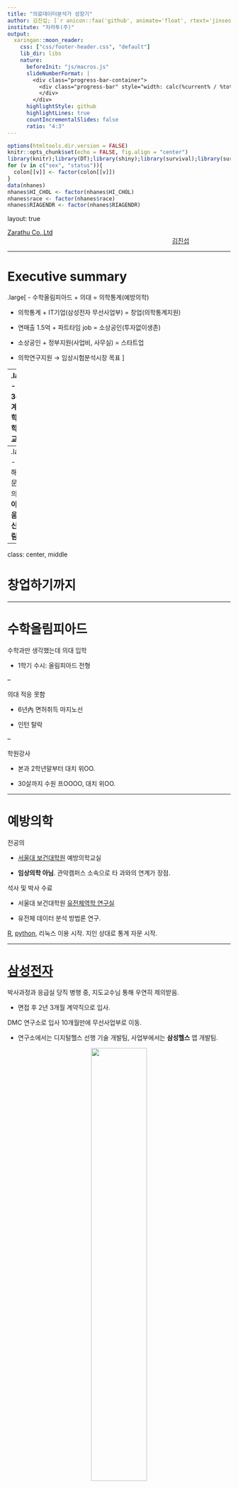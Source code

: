 ```yaml
---
title: "의료데이터분석가 성장기"
author: 김진섭; [`r anicon::faa('github', animate='float', rtext='jinseob2kim')`](https://openstat.ai)
institute: "차라투(주)"
output:
  xaringan::moon_reader:
    css: ["css/footer-header.css", "default"]
    lib_dir: libs
    nature:
      beforeInit: "js/macros.js"
      slideNumberFormat: |
        <div class="progress-bar-container">
          <div class="progress-bar" style="width: calc(%current% / %total% * 100%);">
          </div>
        </div>
      highlightStyle: github
      highlightLines: true
      countIncrementalSlides: false
      ratio: "4:3" 
---
```


```r
options(htmltools.dir.version = FALSE)
knitr::opts_chunk$set(echo = FALSE, fig.align = "center")
library(knitr);library(DT);library(shiny);library(survival);library(survey)
for (v in c("sex", "status")){
  colon[[v]] <- factor(colon[[v]])
}
data(nhanes)
nhanes$HI_CHOL <- factor(nhanes$HI_CHOL)
nhanes$race <- factor(nhanes$race)
nhanes$RIAGENDR <- factor(nhanes$RIAGENDR)
```


layout: true

<div class="my-footer"><span><a href="https://www.zarathu.com">Zarathu Co.,Ltd</a>   
&emsp;&emsp;&emsp;&emsp;&emsp;&emsp;&emsp;&emsp;&emsp;&emsp;&emsp;&emsp;&emsp;
&emsp;&emsp;&emsp;&emsp;&emsp;&emsp;&emsp;&emsp;&emsp;&emsp;&emsp;&emsp;&emsp;
<a href="https://github.com/jinseob2kim">김진섭</a></span></div> 


---

# Executive summary

.large[
- 수학올림피아드 + 의대 = 의학통계(예방의학)

- 의학통계 + IT기업(삼성전자 무선사업부) = 창업(의학통계지원)

- 연매출 1.5억 + 파트타임 job = 소상공인(투자없이생존)

- 소상공인 + 정부지원(사업비, 사무실) = 스타트업

- 의학연구지원 $\rightarrow$ 임상시험분석시장 목표
]

--
.large[
- 천하3분지계: 법학, 의학, 종교

- 사람을 살리고 널리 인간을 이롭게하는 **홍익인간**

- 김옥균, 맹상군, 유비
]
 
--
.large[
- 문제해결 $\rightarrow$ 문제정의 $\rightarrow$ **아름다움** $\rightarrow$ **신내림**
]



---
class: center, middle


# 창업하기까지 

---

# 수학올림피아드 

수학과만 생각했는데 의대 입학 

- 1학기 수시: 올림피아드 전형 

--

의대 적응 못함

- 6년內 면허취득 마지노선

- 인턴 탈락

--

학원강사 

- 본과 2학년말부터 대치 위OO.

- 30살까지 수원 프OOOO, 대치 위OO. 



---

# 예방의학

전공의 

- [서울대 보건대학원](http://health.snu.ac.kr/node/104) 예방의학교실 

- **임상의학 아님**. 관악캠퍼스 소속으로 타 과와의 연계가 장점. 


석사 및 박사 수료

- 서울대 보건대학원 [유전체역학 연구실](http://snugepi.snu.ac.kr/) 

- 유전체 데이터 분석 방법론 연구.


[R](https://www.r-project.org/), [python](https://www.python.org/), 리눅스 이용 시작. 지인 상대로 통계 자문 시작. 

---

# [삼성전자](http://health.chosun.com/news/dailynews_view.jsp?mn_idx=165897) 

박사과정과 응급실 당직 병행 중, 지도교수님 통해 우연히 제의받음.

- 면접 후 2년 3개월 계약직으로 입사. 

DMC 연구소로 입사 10개월만에 무선사업부로 이동. 

- 연구소에서는 디지털헬스 선행 기술 개발팀, 사업부에서는 **삼성헬스** 앱 개발팀.


<center>
<a href="https://newsimg.sedaily.com/2018/08/05/1S38RAKVMO_1.jpg/"><img src="https://newsimg.sedaily.com/2018/08/05/1S38RAKVMO_1.jpg" width=50%></a>
</center>

---

# 삼성전자에서 만난 의사.
.large[
- 중앙의대卒, 진단검사의학 전문의, 現 근무

- 연세의대 03학번(WELT 대표), 인턴中 무선사업부 입사, 사내벤처 1호.

- 美 소아과 의사
]

---

# 사내벤처 C-lab
.large[
사내 우수 아이디어 선발, 1년 과제 진행後 스핀오프 결정. 
]

.center[
![](http://img.hankyung.com/photo/201808/AA.17477376.1.jpg)
]

거북목관리 안경테, 1day 통계지원 서비스로 지원했으나 광탈.




---

# 퇴사 

.large[
2년차 중반 퇴사 결심. 

- 한국수력원자력 탈락. 

- 한국투자파트너스, 스틱인베스트먼트 VC 탈락. 


의료 쪽 일을 병행하며 의대 입시컨설팅에 도전하기로 함. 
]

--

.large[
의대 입시 컨설팅은 시작도 못함, 박사과정을 마치기로 결정. 
]

---

# 박사과정 

.large[
물리학에 빠짐. 일반상대성이론과 양자역학에 감명받음. 

- 이론연구자가 되기로 결심하고 통계이론 논문을 작성. 

- 해외 논문 게재 실패. 박사 학위도 어려움.

- 결국 자체 [블로그](https://blog.zarathu.com/posts/2018-11-08-mdlm/)에 게재.
]

---

# 법인설립 

연구는 안되는데 창업 공모전은 선정되기 시작.

- ['18년 창업선도대학 (예비)창업팀](https://www.k-startup.go.kr/homepage/businessManage/businessManageFunction.do?sid=111&itemSeq=1060): 블록체인 기반 유전체-건강 빅데이터 구축 및 정밀 의학 솔루션. 

- [심평원, 보험공단 주최 보건의료빅데이터를 활용한 창업아이디어 공모전](http://www.hira.or.kr/bbsDummy.do?brdBltNo=9598&brdScnBltNo=4&pageIndex=1&pgmid=HIRAA020041000100): 맞춤형 의학연구 애플리케이션

--

창업하기로 결심, 블록체인은 엄두가 나지 않음.

- 배운게 도둑질, 원래 하던 통계지원을 하기로 결정하고 1인 법인 설립.

- 처음엔 선배, 동기들과 그들의 지인들이 주 고객. 

- 現 맞춤형/공개 통계웹, 통계컨설팅, 공공빅데이터 분석이 주 업무


---

class: center, middle


# 창업 후 ~ 現 


---
# 맞춤형 통계웹

![](ss.png)
---
# [공개 통계웹](https://openstat.ai) 

![](https://blog.zarathu.com/posts/2018-11-24-basic-biostatistics/app.gif)


---
# 주요 계약 


- 대한심혈관중재학회 [COBIS III 레지스트리](https://clinicaltrials.gov/ct2/show/NCT03068494) 분석: [추가계약](http://pf.kakao.com/_XsuxgC/48388190)


- 서울성모병원 [COREA-AMI II 레지스트리](https://clinicaltrials.gov/ct2/show/NCT02806102) 분석: [10개 연구 계약](http://pf.kakao.com/_XsuxgC/48043955)


- 삼성서울병원 [공통데이터모델(CDM)](http://www.feedernet.org/html/?pmode=cdmdrn) 분석: [심평원 코로나데이터](https://hira-covid19.net/) 분석 중 


- 강동성심병원 CDM 분석지원: 공단표본데이터 분석 중 


- 경기도감염병관리지원단 코로나 대시보드 with Shinykorea: [최종보고](https://shinykorea.github.io/corona-activityrecord) 


- 삼성서울병원 이식외과 육종(sarcoma) 데이터 분석: [5개 연구 계약](http://pf.kakao.com/_XsuxgC/51701089) 


- 해운대백병원 정신질환 네트워크분석: [논문 5편](http://pf.kakao.com/_XsuxgC/52664370) 게재


- 성균관의대 환경역학연구실 [미세먼지 대시보드](http://pf.kakao.com/_XsuxgC/43627405)


- [삼성서울병원 정신과 통계자문계약](http://pf.kakao.com/_XsuxgC/55192190)

- [서울대병원 순환기내과 통계자문계약](http://pf.kakao.com/_XsuxgC/55577702)

---
# 주요 논문 성과 

.large[
SCI 논문 200건 지원
]
<center>
<img src="https://jinseob2kim.github.io/lecture-general/statreview/paper.png" width=80%></a>
</center>


---
# Lancet

.large[
Statin 병용요법 비열등성검정

> 연세의료원 심장내과 홍명기교수 팀을 도와 high-intensity statin 단일요법과 ezetimibe + moderate-intensity statin 병용요법을 비교, (1)비열등성검정 샘플수 계산 및 통계검토와 (2)리비전 통계분석을 지원하였습니다. 본 연구는 The Lancet(IF 202.731) 에 게재되었습니다
]

<center>
<img src="http://k.kakaocdn.net/dn/boaUap/btrHDQhI2j1/zVeZ4Mv3DkybiLejdtJ5D1/img_xl.jpg" width=80%></a>
</center>



---
# 정부지원사업 선정

<center>
<img src="gv.jpg" width=100%></a>
</center>


---
# 22년 IITP 연구개발과제 선정 

.large[
2년 10.5억 with 앤틀러, 파이디지털헬스케어
]
<center>
<img src="http://k.kakaocdn.net/dn/bsgueW/btrzkqLQ3H2/qQBLFHw769HWkRJyeRWRG1/img_l.jpg" width=70%></a>
</center>

---
# R&D: statgarten

.large[
총괄책임자

- with 파이디지털헬스케어, 앤틀러

]

<center>
<img src="https://jinseob2kim.github.io/lecture-general/APPFGH2022/statgarten.png
" width=80%></a>
</center>


---
# 22년 창업도약패키지 선정

.large[
1억
]
<center>
<img src="http://k.kakaocdn.net/dn/cQa4s2/btrESX34HXo/GJZOCzNJwzo4B4czmb2tKk/img_xl.jpg" width=50%></a>
</center>


---
# 심평원 공통데이터모델 변환 용역

<center>
<img src="http://k.kakaocdn.net/dn/0lm3Q/btrL5xcRF86/3NMzYiiKRwq14HUhDKqXG0/img_l.jpg" width=80%></a>
</center>


---
# 23년 공개SW기술확산사업

(의학연구위한) 오픈소스 SaaS 의료데이터 분석서비스
- NIPA(7개월, 2억)

<center>
<img src="nipa.png" width=60%></a>
</center>

---
# 창업성장기술개발 디딤돌

.large[
의학 연구를 위한 의료 데이터 분석 웹
- 중기부(1년, 1.2억)
]

<center>
<img src="didim.png" width=90%></a>
</center>

---
# 가상환경 의료기술 개발사업

 "더 나은 환자 경험을 위한 클라우드 기반 디지털 의료서비스 모델 개발 및 실증"
- 보건복지부(5년 50억원)
- 주관: 연세대학교 산학협력단
- 공동: 분당차병원, 원주 연세대학교, 레몬헬스케어, 월드버텍, 차라투
- 차라투는 "AI 챗봇기반 사전 예진실 서비스" 담당


<center>
<img src="ys.png" width=60%></a>
</center>



---
class: center, middle

# 핵심기술 R 

---
# 프로그램 개발, 블로그 운영

.large[
[R](https://www.r-project.org/) packages

- [jstable](https://github.com/jinseob2kim/jstable): 논문용 테이블 만들기


- [jskm](https://github.com/jinseob2kim/jskm): 생존분석 그림 만들기


- [jsmodule](https://github.com/jinseob2kim/jsmodule): 웹에서 하는 통계분석
]

--
.large[
데이터 분석용 가상머신([docker](https://www.docker.com/) image)

- [rshiny](https://github.com/jinseob2kim/docker-rshiny): [Rstudio](https://www.rstudio.com/)와 [shiny server](https://www.rstudio.com/products/shiny/shiny-server/) 가 설치된 이미지.
]
--
.large[
[블로그](https://blog.zarathu.com/), 카카오톡 오픈채팅방- 프로그래밍 갤러리 R 유저 모임
]

---
# 100,000 다운로드

<center>
<img src="cran20221015.png" width=80%></a>
</center>


---
# 발표: 개발환경구축
<center>
<img src="RUCK2018.jpg" width=80%></a>
</center>

---
# 발표: R패키지 개발 후기
<center>
<img src="RUCK2019.jpg" width=80%></a>
</center>


---

# 공부모임: Shiny 밋업

.large[
https://github.com/shinykorea/Meetup

- 월 1회 공부내용 공유. 30회 진행 

- 의료/유전학/축산/반도체/게임/IPTV/회계 등 다양한 분야 사람들이 모임. 

- **경기도 코로나 대시보드 공동작업**

- 21년 공개SW기반 **커뮤니티** 지원사업, **韓中日 공개SW** 국제협력 강화 TASK 선정


]


---
# 경기도 코로나 [병상관리 대시보드](https://github.com/shinykorea/corona-sickbed)

![](https://shinykorea.github.io/corona-activityrecord/d1.png)



---
# 프로그래밍갤러리 R 유저모임

.large[
디시인사이드 프로그래밍 갤러리 고정닉 활동: **[조선니체](https://gallog.dcinside.com/jinseob2kim)**

카카오톡 오픈채팅방 운영: 정모 2회
]

<center>
<img src="kakao_open.jpg" width=25%></a>
</center>


---
# [data.table](https://blog.zarathu.com/posts/2022-02-11-datatable/)

.large[
가장 빠른 스피드, 빅데이터용 필수패키지

- 심평원/공단분석 필수.

- 파일 가장 빨리 읽고 쓰는 [fst](https://www.fstpackage.org/)와 찰떡궁합

- 멀티코어 지원

]

<center>
<a href="https://github.com/fastverse/fastverse"><img src="https://pbs.twimg.com/media/E8mHra4VgA0vnY_.jpg" width=100%></a>
</center>


---
# [R plot](https://blog.zarathu.com/posts/2022-03-25-graph/)

.large[
[ggplot2](https://ggplot2.tidyverse.org/) > Base: 사실상 표준 

- [ggpubr](https://partrita.github.io/posts/ggpubr/) : 연구용 그림 + p-value 최적화

- [highcharter](https://jkunst.com/highcharter/): 반응형 그림, 상업용은 유료

- [jskm](https://github.com/jinseob2kim/jskm): 자체 개발 kaplan-meier 패키지 
]

<center>
<a href="https://github.com/jinseob2kim/jskm"><img src="https://github.com/jinseob2kim/jskm/raw/master/man/figures/README-unnamed-chunk-5-3.png" width=50%></a>
</center>

---
# PPT export: [officer](https://davidgohel.github.io/officer/)

.large[
그림 직접수정위해 반드시 PPT with 벡터그래픽 필요
]

```r
library(rvg);library(officer)
editable_graph <- dml(ggobj = gg_plot)
doc <- read_pptx()
doc <- add_slide(doc)
doc <- ph_with(x = doc, editable_graph,
   location = ph_location_type(type = "body") )
print(doc, target = "reports/rvg.pptx")
```

<center>
<a href="https://ardata-fr.github.io/officeverse/reports/rvg.pptx"><img src="https://ardata-fr.github.io/officeverse/static/r-img/img-unnamed-chunk-77.png" width=40%></a>
</center>



---
# 공단/심평원분석 전략 

.large[
공단/심평원은 SAS 파일, 그러나 R로 대부분 가능 

- [haven](https://haven.tidyverse.org) 패키지로 sas7bdat 읽기, but 느림

- csv 또는 fst로 변환하여 R로 빨리 읽기

- SAS는 R서버 RAM보다 큰 데이터 다룰 때만: 크게크게 쳐냄

- 반출 테이블: xlsx 하나에 탭들로 저장, [openxlsx](https://github.com/ycphs/openxlsx) 패키지 이용

- 반출 그림: pptx 하나에 여러 슬라이드로 저장. [officer](https://davidgohel.github.io/officer/)

]


---
# [openxlsx](https://github.com/ycphs/openxlsx)

```r
# create workbook
wb <- createWorkbook()
addWorksheet(wb = wb, sheetName = "htwt")
writeData(wb = wb, sheet = "htwt", x = htwt)
addWorksheet(wb = wb, sheetName = "smk")
writeData(wb = wb, sheet = "smk", x = smk, rowNames=T)
saveWorkbook(wb, "tables.xlsx", overwrite = T) 
```
.large[
[반출 파일 실습](https://github.com/jinseob2kim/R-skku-biohrs/blob/main/lecture/dataexport.pptx?raw=true)
]


---
# CDM(OMOP) with R

.large[
CDM 분석 모든과정은 [R패키지](https://github.com/OHDSI)로 구현됨.
]

<center>
<img src="https://www.ohdsi.org/wp-content/uploads/2020/06/methodsLibrary.png" width=70%></a>
</center>


---
# 분석코드, 결과도 R패키지

.large[
연구설계, 분석방법이 포함된 자체 R패키지가 코드공유 표준. 

- R패키지를 여러 기관에서 실행
]

https://github.com/zarathucorp/RanitidineCancerRisk

--
.large[
분석결과는 R Shiny로 

- 실행결과를 R기반 웹애플리케이션으로 표현

- 분석코드에 웹코드도 포함되어있음.
]



---

# 통계 

.large[

데이터 형태에 따라 
- 일반, 반복측정, 표본추출, Propensity/IPTW

생존분석: Time-dependent analysis, landmark analysis

메타분석: [meta](https://bookdown.org/MathiasHarrer/Doing_Meta_Analysis_in_R/), [자체 개발앱](https://openstat.ai/app/meta-analysis/)

시계열분석: [fpp3 교과서](https://otexts.com/fpp3/)- ARIMA, [prophet](https://facebook.github.io/prophet/)

ML general: [caret](https://topepo.github.io/caret/index.html)

Non-linear(GAM) model: [mgcv](https://www.maths.ed.ac.uk/~swood34/mgcv/)


]

---
# 분석(X), 결과테이블(O)

```r
tb <- jstable::CreateTableOneJS(c("sex", "age", "status", "time"), strata = "rx", data = colon, nonnormal = "time")
kable(tb$table[, 1:6])
```

---
# 표본추출(국건영)

```r
nhanesSvy <- svydesign(ids = ~ SDMVPSU, strata = ~ SDMVSTRA, weights = ~ WTMEC2YR, nest = T, data = nhanes)
tb <- jstable::svyCreateTableOneJS(c("HI_CHOL", "agecat"), strata = "RIAGENDR", data = nhanesSvy)
kable(tb$table[, 1:5])
```

---
# 회귀분석류 table 만들기 

```r
glm_gaussian <- glm(mpg~cyl + disp, data = mtcars)
jstable::glmshow.display(glm_gaussian, decimal = 2)$table %>% kable
glm_binomial <- glm(vs~cyl + disp, data = mtcars, family = binomial)
jstable::glmshow.display(glm_binomial, decimal = 2)$table %>% kable
```

[더 살펴보기](https://github.com/jinseob2kim/jstable)


---
# Propensity score

.large[

그룹간의 baseline 맞춰주는 방법

- **Matching**: 적당한 사람들을 뽑음, N loss

- **IPTW(Inverse probability treatment weighting)**: 사람마다 가중치를 다르게 줌, N loss 無

- [MatchIt](https://cran.r-project.org/web/packages/MatchIt/vignettes/MatchIt.html): 2그룹 PS matching, IPTW 

- [twang](https://cran.r-project.org/web/packages/twang/index.html) : 3그룹 이상 IPTW
]




---
# [생존분석 심화](https://blog.zarathu.com/posts/2020-10-29-survivalpractice/)


**Time-dependent  coefficients**
- 비례위험가정 깨질 때, Landmark analysis

**Time-dependent covariate**
- 관찰 시작 후 covariate 상태가 바뀔때 (ex: 약물복용) 

예: 피부질환 진단 후(Indexdate) 약물치료 여부에 따른 Outcome
- **Indexdate ~ 약물치료일, 약물치료일 ~ F/U 마지막날** 한 사람의 데이터를 2개로 나눔.

Competing risk analysis: 최신 `survival` 패키지 기본옵션. 

- 심혈관질환 발생할 사람이었는데 죽어서 못본다?

- 심혈관질환: outcome, 사망: competing risk



---
# Landmark analysis

```r
colon$status <- as.integer(as.character(colon$status))
```

```r
fit <- survfit(Surv(time,status)~rx, data=colon)
jskm::jskm(fit, mark = F,  surv.scale = "percent", pval =T, table = T, cut.landmark = 500, showpercent = T)
```



---
# Meta analysis

.large[
[meta](https://github.com/guido-s/meta/) 패키지가 표준
- Forest/Drapery plot, Sub-group analysis

- Random/Fixed effect

- Publication bias: Funnel plot/Trim & fill 
]

[자체 개발앱](https://openstat.ai/app/meta-analysis/)



---
# 시계열

.large[
[fpp3](https://otexts.com/fpp3/) 교과서 추천

- [tsibble](https://tsibble.tidyverts.org/): 시계열 데이터전처리 

- [fable](https://fable.tidyverts.org/): ARIMA 계수 자동추정, 간단한 시계열 인공신경망

- [prophet](https://facebook.github.io/prophet/): Meta 가 개발한 Additive model 기반 패키지 
]

<center>
<a href="https://www.youtube.com/watch?v=6v3_AsbhqrE"><img src="https://i.ytimg.com/vi/6v3_AsbhqrE/maxresdefault.jpg" width=40%></a>
</center>



---
# ETC

.large[
Non-linear(GAM) model
- [mgcv](https://www.maths.ed.ac.uk/~swood34/mgcv/) 패키지가 표준
- [강의자료](https://jinseob2kim.github.io/R-skku-biohrs/gam/#/title-slide)

ML general
- [caret](https://topepo.github.io/caret/index.html)
]


---
# [Github](https://github.com/)

.large[
코딩하는 사람은 무조건 써야함. R보다 더 중요

- 코드 관리, 모든 중간기록 보관

- 오픈소스 SW(예: R패키지) 는 대부분 Github 프로젝트

- 포트폴리오 관리: 사실상의 이력서

- 간단한 홈페이지 운영 가능: 본 슬라이드도 Github 호스팅
]



---

class: center, middle

# 서비스


---
# [R](https://www.r-project.org/)의 확장

.large[
[R](https://www.r-project.org/)은 이제 단순한 통계프로그램이 아님.

* [R Markdown](https://rmarkdown.rstudio.com/): 논문과 발표자료를 [R](https://www.r-project.org/) 에서 직접 만듦. [과거 정리 내용](https://blog.zarathu.com/posts/2019-01-03-rmarkdown/)
]
--

.large[
* [blogdown](https://github.com/rstudio/blogdown): 홈페이지도 만들 수 있음. 당사 홈페이지도 이것과 [distill](https://rstudio.github.io/distill/) 로 제작.
]
--

.large[
* [Shiny](https://shiny.rstudio.com/), [Shiny Server](https://www.rstudio.com/products/shiny/shiny-server/): 서버 구축하고 웹기반 앱을 만들 수 있음. 간단한 Shiny 앱들은 Shinyapps.io 에서 무료호스팅.

]
--

법인 설립 후 모든 작업에 [R](https://www.r-project.org/)을 이용함. 

---
# 논문 

.large[
[R](https://www.r-project.org/)에서 글, 그림, 테이블, 참고문헌까지 직접 작성. 
 
* [rticles](https://github.com/rstudio/rticles): 대부분 학술지의 템플릿을 포함.

```r
include_graphics("https://bookdown.org/yihui/rmarkdown/images/rticles-templates.png")
```

]

[준비하던 박사논문](https://blog.zarathu.com/posts/2018-11-08-mdlm/)  


---
# 발표 슬라이드

.large[
논문쓸 때 이용했던 R 코드 활용, 빠르게 발표 슬라이드 제작 가능.

* [기본 템플릿](https://rmarkdown.rstudio.com/lesson-11.html), [xaringan](https://github.com/yihui/xaringan) 패키지: 이 슬라이드도 [xaringan](https://github.com/yihui/xaringan)으로 제작.

```r
include_graphics("https://user-images.githubusercontent.com/163582/53144527-35f7a500-3562-11e9-862e-892d3fd7036d.gif")
```

포스터: [posterdown](https://brentthorne.github.io/posterdown_html_showcase/), [pagedown](https://pagedown.rbind.io/poster-relaxed)
]

---
# 발표 슬라이드: revealjs

.large[
22년 10월 현재, 새로만드는 슬라이드는 [revealjs](https://quarto.org/docs/presentations/revealjs/)로 작업 

<iframe src="https://jinseob2kim.github.io/lecture-general/APPFGH2022" width="100%" height="300px"></iframe>

]



---
# 홈페이지

.large[
[blogdown](https://github.com/rstudio/blogdown), [distill](https://rstudio.github.io/distill/): [깃허브](https://pages.github.com/) 통해 무료 웹호스팅 가능.

```r
include_graphics("https://www.storybench.org/wp-content/uploads/2019/05/blogdown-new-site-e1557149319624-730x457.png")
```

[홈페이지](https://github.com/zarathucorp/zarathu), [블로그](https://github.com/zarathucorp/blog)
]

---
# 웹 앱

.large[
[Shiny](https://shiny.rstudio.com/): [R](https://www.r-project.org/) 코드만으로 웹앱 제작
]
```r
include_graphics("https://shiny.rstudio.com/images/debugging/kmeans-showcase.gif")
```

---

class: center, middle


# 꿈

---
# 지금만으로도 행복

.large[
- 수학 적성 살리면서 일할 수 있어서 행복

- 사람을 살리는 일이어서 행복 

- 연구지원하며 동기, 선후배, 교수님 많이 만날 수 있어 행복

- R을 매개로 의학 외 다양한 분야 사람들과 교류할 수 있어 행복

- 학원강사 본능도 만족시킬 수 있어 행복
]


---
# 바이오헬스 규제과학과

.large[
겸임교수로 [R빅데이터분석](https://github.com/jinseob2kim/R-skku-biohrs) 3학점 강의(월 19-21시)
]

<center>
<a href="https://github.com/jinseob2kim/R-skku-biohrs"><img src="biohrs.jpg" width=80%></a>
</center>





---
# [SW마에스트로 멘토](https://www.swmaestro.org/sw/main/contents.do?menuNo=200034)
.large[
- 과기정통부, 정보통신기획평가원 주관 SW인재양성사업

- 기술멘토 60인 선발: 23년까지 임기

<center>
<img src="https://img1.daumcdn.net/thumb/R800x0/?scode=mtistory2&fname=https%3A%2F%2Fblog.kakaocdn.net%2Fdn%2FdDeAvB%2FbtrqOgDFlcX%2FLvib9Ieq3ftZwbAIyPMRl1%2Fimg.jpg" width=50%></a>
</center>


]


---
# 목숨바칠만한 일 

.large[
이식외과 희귀암환자 췌장절제여부 데이터
- 최악과 차악뿐인 선택지를 두고 눈물흘리는 환자들과 의료진이 떠오름 

- 나도모르게 눈물이 남.

- 의학연구자 = 어벤저스, 차라투 = 어벤저스지원
]


---
# 지금 목표 

.large[
분석지원

- 심평원/공단(5테라 어떻게..), 자체 의뢰데이터


IITP 과제 무사히


SW마에스트로, 인턴쉽 유망주 육성
]





---
# 장기 목표

<center>
<img src="planl.jpg" width=100%></a>
</center>



---
# Load to 天下

<center>
<img src="vv.jpg" width=100%></a>
</center>

---
# 롤모델

<center>
<img src="roll.jpg" width=100%></a>
</center>


---
# 수학에 대한 생각

.large[
- 난제해결(~20대): 페르마 마지막, 푸앵카레추측, 괴델불완전성

- 문제정의(30대초): 타니야마-시무라, 써스턴 기하화 추측, 힐베르트 23문제

- 아름다움(現): 갈루아 군, 파인만 다이어그램 

- 신내림(꿈): 라마누잔 
]

<center>
<img src="ss.jpg" width=50%></a>
</center>

> 나마기리 여신으로부터 수식에 대한 계시를 받았다

---
# 수학에 대한 생각(2)

.large[
- 10대: 유일한 진실이다. 물리하면 더럽혀지는거다!

- 20대: 통계는 가짜수학이다. 허나 의대에선 이것밖에..

- 30대: 수학은 세계관이다 $0.999... = 1$ 일수도 아닐수도, 아름다운것이 선택받는다

]

[2+2=4 강요는 인종차별적? 수학 꼴찌권 미국은 지금 이런 논쟁 중](https://www.chosun.com/international/us/2021/11/09/DHP6ZKS2WFCVTL7TJVJPRPCD4U/)


---
# 수학에 대한 생각(3)

.large[
허준이 교수
 > "개인적으로 수학은 저 자신의 편견과 한계를 이해해가는 과정이고, 일반적으로는 인간이라는 종(種)이 어떤 방식으로 생각하고 또 얼마나 깊게 생각할 수 있는지 궁금해하는 일입니다"


]



---
# 비즈니스에 대한 생각

.large[
- 문제해결: 통계지원요청 도와준다

- 문제정의(現): 쉽게 분석할 수 있어야

- 아름다움(목표)

- 신내림(과연..)

]

---
# 헬스케어 업계에서 의사란?

.large[
劉(유) 씨
- 삼국지 유비: 한황실 재건 명분, 유황숙 대접, 천하통일까지? 


]




---
# 철강왕 박태준 우향우정신

.large[
> 선조의 피값(대일 청구권 자금)으로 짓는 포항제철, 실패하면 우향우해서 영일만에 빠져 죽자
]

<center>
<img src="https://pds.joongang.co.kr/news/component/htmlphoto_mmdata/201511/29/htm_2015112912557808759.jpg" width=40%></a>
</center>





---
# 醫俠(의협: 의학 + 의로울 협) 정신

.large[
> 환자 희생으로 만들어진 데이터, 실패하면 한강에 빠져 죽자 

- 최선의 결과를 내야하는 의료진, 최선의 결과를 원하는 환자

- But, 최악과 차악뿐인 선택지

- 선택과 사투과정이 담긴 데이터

- 이 데이터를 헛되게 쓰는건, 환자의 희생과 의료진의 노력을 헛되게 만드는 것. 

]


---
# 근성론(김성모)

.large[
> 이세상 인간들은 다 사실 외롭고 쓸쓸하다. 겉으로는 행복한척 잘난척 하지만, 대다수의 인간은 자기 스스로가 밑에서부터 고장 나고 있다는것을 자각하며 살아간다. 

미친듯이 성장한다는 느낌이 들어야 간신히 본전.

]




---
# Executive summary

.large[
- 수학올림피아드 + 의대 = 의학통계(예방의학)

- 의학통계 + IT기업(삼성전자 무선사업부) = 창업(의학통계지원)

- 연매출 1.5억 + 파트타임 job = 소상공인(투자없이생존)

- 소상공인 + 정부지원(사업비, 사무실) = 스타트업

- 의학연구지원 $\rightarrow$ 임상시험분석시장 목표

- 천하3분지계: 법학, 의학, 종교

- 사람을 살리고 널리 인간을 이롭게하는 **홍익인간**

- 김옥균, 맹상군, 유비

- 문제해결 $\rightarrow$ 문제정의 $\rightarrow$ **아름다움** $\rightarrow$ **신내림**
]





---
class: center, middle

# END
